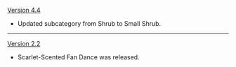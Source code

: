 {{Change History/Header}}
[[Version 4.4]]
* Updated subcategory from Shrub to Small Shrub.
----
[[Version 2.2]]
* Scarlet-Scented Fan Dance was released.